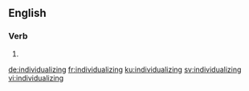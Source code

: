 ==English==

===Verb===
{{head|en|present participle}}

# {{present participle of|individualize|lang=en|nocat=1}}

[[de:individualizing]]
[[fr:individualizing]]
[[ku:individualizing]]
[[sv:individualizing]]
[[vi:individualizing]]